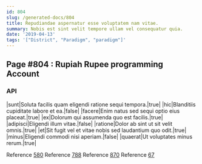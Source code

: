 ```yaml
---
id: 804
slug: /generated-docs/804
title: Repudiandae aspernatur esse voluptatem nam vitae.
summary: Nobis est sint velit tempore ullam vel consequatur quia.
date: '2019-04-13'
tags: '["District", "Paradigm", "paradigm"]'
---
```

## Page #804 : Rupiah Rupee programming Account
<Partial />

### API

|sunt|Soluta facilis quam eligendi ratione sequi tempora.|true|
|hic|Blanditiis cupiditate labore et ea.|false|
|facere|Enim natus sed sequi optio eius placeat.|true|
|ex|Dolorum qui assumenda quo est facilis.|true|
|adipisci|Eligendi illum vitae.|false|
|ratione|Dolor ab sint ut sit velit omnis.|true|
|et|Sit fugit vel et vitae nobis sed laudantium quo odit.|true|
|minus|Eligendi commodi nisi aperiam.|false|
|quaerat|Ut voluptates minus rerum.|true|

Reference [580](/generated-docs/580)
Reference [788](/generated-docs/788)
Reference [870](/generated-docs/870)
Reference [67](/generated-docs/67)



